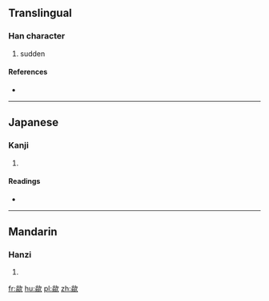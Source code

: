 ==Translingual==

===Han character===
{{Han char|rn=76|rad=欠|as=12|sn=16|four=|canj=火火弓人 (FFNO), X火火弓人 (XFFNO)}}

# sudden

====References====
* {{Han ref|kx=0572.160|dkj=16202|dj=0960.150|hdz=32151.120|uh=6B58|ud=27480}}

----

==Japanese==

===Kanji===
{{ja-kanji|grade=|rs=欠12}}

# {{defn|lang=ja|sort=欠12}}

====Readings====
* {{ja-readings|on=[[くつ]] (kutsu), [[くち]] (kuchi)|kun=}}

----

==Mandarin==

===Hanzi===
{{cmn-hanzi|pin=[[xū]] ([[xu1]])|wg=hsü<sup>1</sup>}}

# {{defn|lang=cmn|sort=欠12}}

[[fr:歘]]
[[hu:歘]]
[[pl:歘]]
[[zh:歘]]